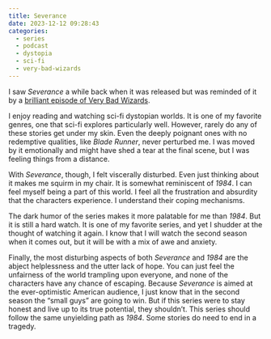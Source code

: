 ```yaml
---
title: Severance 
date: 2023-12-12 09:28:43
categories:
  - series
  - podcast
  - dystopia
  - sci-fi
  - very-bad-wizards
---
```


I saw *Severance* a while back when it was released but was reminded of it by a [brilliant episode of Very Bad Wizards](https://verybadwizards.com/episode/episode-236-your-outie-is-skilled-at-lovemaking-with-paul-bloom).

I enjoy reading and watching sci-fi dystopian worlds. It is one of my favorite genres, one that sci-fi explores particularly well. However, rarely do any of these stories get under my skin. Even the deeply poignant ones with no redemptive qualities, like *Blade Runner*, never perturbed me. I was moved by it emotionally and might have shed a tear at the final scene, but I was feeling things from a distance.

With *Severance*, though, I felt viscerally disturbed. Even just thinking about it makes me squirm in my chair. It is somewhat reminiscent of *1984*. I can feel myself being a part of this world. I feel all the frustration and absurdity that the characters experience. I understand their coping mechanisms.

The dark humor of the series makes it more palatable for me than *1984*. But it is still a hard watch. It is one of my favorite series, and yet I shudder at the thought of watching it again. I know that I will watch the second season when it comes out, but it will be with a mix of awe and anxiety.

Finally, the most disturbing aspects of both *Severance* and *1984* are the abject helplessness and the utter lack of hope. You can just feel the unfairness of the world trampling upon everyone, and none of the characters have any chance of escaping. Because *Severance* is aimed at the ever-optimistic American audience, I just know that in the second season the "small guys" are going to win. But if this series were to stay honest and live up to its true potential, they shouldn't. This series should follow the same unyielding path as *1984*. Some stories do need to end in a tragedy.
